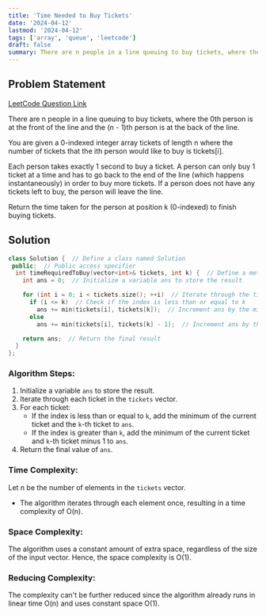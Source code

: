 ```yaml
---
title: 'Time Needed to Buy Tickets'
date: '2024-04-12'
lastmod: '2024-04-12'
tags: ['array', 'queue', 'leetcode']
draft: false
summary: There are n people in a line queuing to buy tickets, where the 0th person is at the front of the line and the (n - 1)th person is at the back of the line. You are given a 0-indexed integer array tickets of length n where the number of tickets that the ith person would like to buy is tickets[i]. Each person takes exactly 1 second to buy a ticket. A person can only buy 1 ticket at a time and has to go back to the end of the line (which happens instantaneously) in order to buy more tickets. If a person does not have any tickets left to buy, the person will leave the line. Return the time taken for the person at position k (0-indexed) to finish buying tickets.
---
```


## Problem Statement
[LeetCode Question Link](https://leetcode.com/problems/time-needed-to-buy-tickets/description/)

There are n people in a line queuing to buy tickets, where the 0th person is at the front of the line and the (n - 1)th person is at the back of the line.

You are given a 0-indexed integer array tickets of length n where the number of tickets that the ith person would like to buy is tickets[i].

Each person takes exactly 1 second to buy a ticket. A person can only buy 1 ticket at a time and has to go back to the end of the line (which happens instantaneously) in order to buy more tickets. If a person does not have any tickets left to buy, the person will leave the line.

Return the time taken for the person at position k (0-indexed) to finish buying tickets.

## Solution

```cpp
class Solution {  // Define a class named Solution
 public:  // Public access specifier
  int timeRequiredToBuy(vector<int>& tickets, int k) {  // Define a method named timeRequiredToBuy which takes a reference to a vector of integers and an integer as parameters
    int ans = 0;  // Initialize a variable ans to store the result

    for (int i = 0; i < tickets.size(); ++i)  // Iterate through the tickets vector
      if (i <= k)  // Check if the index is less than or equal to k
        ans += min(tickets[i], tickets[k]);  // Increment ans by the minimum of tickets[i] and tickets[k]
      else
        ans += min(tickets[i], tickets[k] - 1);  // Increment ans by the minimum of tickets[i] and tickets[k] - 1

    return ans;  // Return the final result
  }
};
```

### Algorithm Steps:
1. Initialize a variable `ans` to store the result.
2. Iterate through each ticket in the `tickets` vector.
3. For each ticket:
   - If the index is less than or equal to `k`, add the minimum of the current ticket and the `k`-th ticket to `ans`.
   - If the index is greater than `k`, add the minimum of the current ticket and `k`-th ticket minus 1 to `ans`.
4. Return the final value of `ans`.

### Time Complexity:
Let n be the number of elements in the `tickets` vector.
- The algorithm iterates through each element once, resulting in a time complexity of O(n).

### Space Complexity:
The algorithm uses a constant amount of extra space, regardless of the size of the input vector. Hence, the space complexity is O(1).

### Reducing Complexity:
The complexity can't be further reduced since the algorithm already runs in linear time O(n) and uses constant space O(1).

